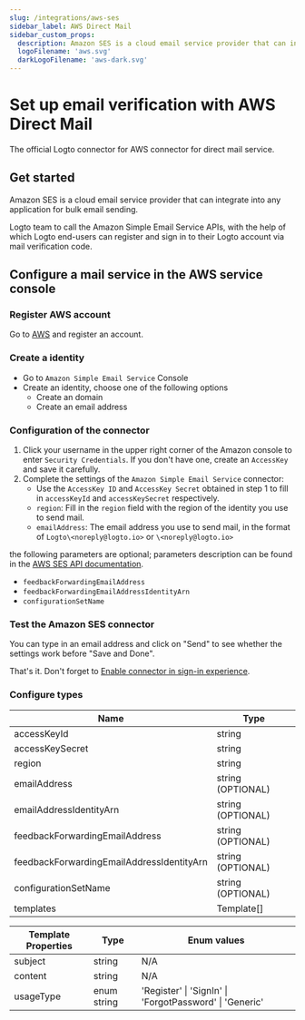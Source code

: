 ```yaml
---
slug: /integrations/aws-ses
sidebar_label: AWS Direct Mail
sidebar_custom_props:
  description: Amazon SES is a cloud email service provider that can integrate into any application for bulk email sending.
  logoFilename: 'aws.svg'
  darkLogoFilename: 'aws-dark.svg'
---
```



# Set up email verification with AWS Direct Mail

The official Logto connector for AWS connector for direct mail service.

<GuideTip />

## Get started

Amazon SES is a cloud email service provider that can integrate into any application for bulk email sending.

Logto team to call the Amazon Simple Email Service APIs, with the help of which Logto end-users can register and sign in to their Logto account via mail verification code.

## Configure a mail service in the AWS service console

### Register AWS account

Go to [AWS](https://aws.amazon.com/) and register an account.

### Create a identity

- Go to `Amazon Simple Email Service` Console
- Create an identity, choose one of the following options
  - Create an domain
  - Create an email address

### Configuration of the connector

1. Click your username in the upper right corner of the Amazon console to enter `Security Credentials`. If you don't have one, create an `AccessKey` and save it carefully.
2. Complete the settings of the `Amazon Simple Email Service` connector:
   - Use the `AccessKey ID` and `AccessKey Secret` obtained in step 1 to fill in `accessKeyId` and `accessKeySecret` respectively.
   - `region`: Fill in the `region` field with the region of the identity you use to send mail.
   - `emailAddress`: The email address you use to send mail, in the format of `Logto\<noreply@logto.io>` or `\<noreply@logto.io>`

the following parameters are optional; parameters description can be found in the [AWS SES API documentation](https://docs.aws.amazon.com/ses/latest/APIReference-V2/API_SendEmail.html).

- `feedbackForwardingEmailAddress`
- `feedbackForwardingEmailAddressIdentityArn`
- `configurationSetName`

### Test the Amazon SES connector

You can type in an email address and click on "Send" to see whether the settings work before "Save and Done".

That's it. Don't forget to [Enable connector in sign-in experience](/connectors/email-connectors/#enable-email-sign-up-or-sign-in).

### Configure types

| Name                                      | Type              |
| ----------------------------------------- | ----------------- |
| accessKeyId                               | string            |
| accessKeySecret                           | string            |
| region                                    | string            |
| emailAddress                              | string (OPTIONAL) |
| emailAddressIdentityArn                   | string (OPTIONAL) |
| feedbackForwardingEmailAddress            | string (OPTIONAL) |
| feedbackForwardingEmailAddressIdentityArn | string (OPTIONAL) |
| configurationSetName                      | string (OPTIONAL) |
| templates                                 | Template[]        |

| Template Properties | Type        | Enum values                                             |
| ------------------- | ----------- | ------------------------------------------------------- |
| subject             | string      | N/A                                                     |
| content             | string      | N/A                                                     |
| usageType           | enum string | 'Register' \| 'SignIn' \| 'ForgotPassword' \| 'Generic' |
